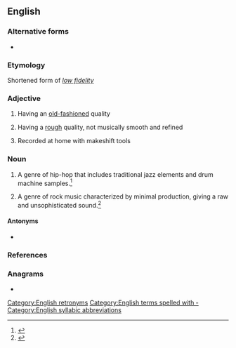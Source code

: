 {{also|lofi|lófi}}
==English==

===Alternative forms===
* {{alter|en|lofi|low-fi}}

===Etymology===
{{root|en|ine-pro|*bʰeydʰ-}}
Shortened form of ''[[low fidelity]]''

===Adjective===
{{en-adj}}

# {{lb|en|sound}} Having an [[old-fashioned]] quality
# {{lb|en|music}} Having a [[rough]] quality, not musically smooth and refined
# Recorded at home with makeshift tools

===Noun===
{{en-noun|-}}
{{Wikipedia|Lo-fi music}}

# {{lb|en|music}} A genre of hip-hop that includes traditional jazz elements and drum machine samples.<ref>{{cite-web|url=https://daily.jstor.org/chill-beats-to-study-relax-to/|title=Chill Beats to Study/Relax to|last=Amable|first=Jody|date=2019-01-30|website=JSTOR Daily|language=en-US|access-date=2020-03-04|work=JSTOR Daily}}</ref>
# {{lb|en|music}} A genre of rock music characterized by minimal production, giving a raw and unsophisticated sound.<ref>{{cite-web|url=https://public.oed.com/blog/september-2014-update-release-notes-hi-fi-sci-fy-diy/|title=Release notes: hi-fi, sci-fi, DIY
|last=Weinder|first=Edmund|date=2014-9-11|language=en-UK|access-date=2020-03-04|work=Oxford English Dictionary}}</ref>

====Antonyms====
* {{l|en|hi-fi}}

===References===
<references/>

===Anagrams===
* {{anagrams|en|a=filo|FOIL|Filo|LIFO|filo|foil}}

[[Category:English retronyms]]
[[Category:English terms spelled with -]]
[[Category:English syllabic abbreviations]]